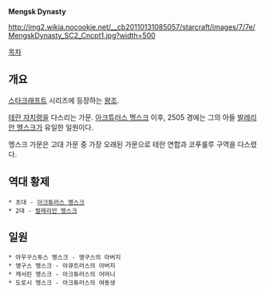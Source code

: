 '''Mengsk Dynasty'''

http://img2.wikia.nocookie.net/__cb20110131085057/starcraft/images/7/7e/MengskDynasty_SC2_Cncpt1.jpg?width=500

[[목차]]
== 개요 ==
[[스타크래프트]] 시리즈에 등장하는 [[왕조]].

[[테란 자치령]]을 다스리는 가문. [[아크튜러스 멩스크]] 이후, 2505 경에는 그의 아들 [[발레리안 멩스크]]가 유일한 일원이다.

멩스크 가문은 고대 가문 중 가장 오래된 가문으로 테란 연합과 코푸룰루 구역을 다스렸다. 

== 역대 황제 ==
 * 초대 - [[아크튜러스 멩스크]]
 * 2대 - [[발레리안 멩스크]]

== 일원 ==
 * 아우구스투스 멩스크 - 앵구스의 아버지
 * 앵구스 멩스크 - 아큐트러스의 아버지
 * 캐서린 멩스크 - 아크튜러스의 어머니
 * 도로시 멩스크 - 아크튜러스의 여동생

